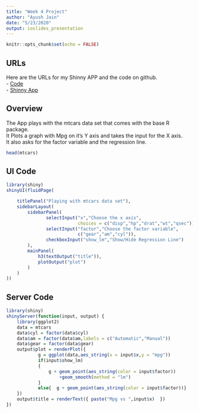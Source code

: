 ```yaml
---
title: "Week 4 Project"
author: "Ayush Jain"
date: "5/23/2020"
output: ioslides_presentation
---
```


```r
knitr::opts_chunk$set(echo = FALSE)
```

## URLs  
Here are the URLs for my Shinny APP and the code on github.  
- [Code](https://github.com/ayushjain2699/datasciencecoursera/tree/master/week4project)   
- [Shinny App](https://ayushjain2699.shinyapps.io/week4project/?_ga=2.160344635.746648575.1590229231-1541850619.1590229231)  

## Overview  
The App plays with the mtcars data set that comes with the base R package.  
It Plots a graph with Mpg on it's Y axis and takes the input for the X axis.  
It also asks for the factor variable and the regression line.    
```r
head(mtcars)
```

## UI Code

```r
library(shiny)
shinyUI(fluidPage(

    titlePanel("Playing with mtcars data set"),
    sidebarLayout(
        sidebarPanel(
               selectInput("x","Choose the x axis",
                           choices = c("disp","hp","drat","wt","qsec")),
               selectInput("factor","Choose the factor variable",
                           c("gear","am","cyl")),
               checkboxInput("show_lm","Show/Hide Regression Line")
        ),
        mainPanel(
            h3(textOutput("title")),
            plotOutput("plot")
        )
    )
))

```

## Server Code  
```r
library(shiny)
shinyServer(function(input, output) {
    library(ggplot2)
    data = mtcars
    data$cyl = factor(data$cyl)
    data$am = factor(data$am,labels = c("Automatic","Manual"))
    data$gear = factor(data$gear)
    output$plot = renderPlot({
            g = ggplot(data,aes_string(x = input$x,y = "mpg"))
            if(input$show_lm)
            {
                g + geom_point(aes_string(color = input$factor))
                    +geom_smooth(method = "lm")
            }
            else{  g + geom_point(aes_string(color = input$factor))}
    })
    output$title = renderText({ paste("Mpg vs ",input$x)  })
})

```